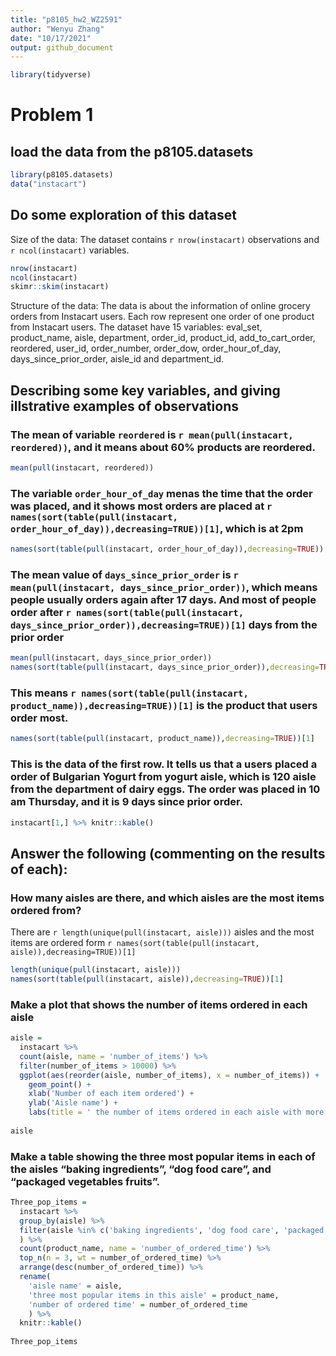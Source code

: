 ```yaml
---
title: "p8105_hw2_WZ2591"
author: "Wenyu Zhang"
date: "10/17/2021"
output: github_document
---
```


```r
library(tidyverse)
```

# Problem 1
## load the data from the p8105.datasets

```r
library(p8105.datasets)
data("instacart")
```

## Do some exploration of this dataset

Size of the data: The dataset contains `r nrow(instacart)` observations and `r ncol(instacart)` variables.
```r
nrow(instacart)
ncol(instacart)
skimr::skim(instacart)
```

Structure of the data: The data is about the information of online grocery orders from Instacart users. Each row represent one order of one product from Instacart users. The dataset have 15 variables: eval_set, product_name, aisle, department, order_id, product_id, add_to_cart_order, reordered, user_id, order_number, order_dow, order_hour_of_day, days_since_prior_order, aisle_id and department_id.

## Describing some key variables, and giving illstrative examples of observations

### The mean of variable `reordered` is `r mean(pull(instacart, reordered))`, and it means about 60% products are reordered.
```r
mean(pull(instacart, reordered))
```

### The variable `order_hour_of_day` menas the time that the order was placed, and it shows most orders are placed at `r names(sort(table(pull(instacart, order_hour_of_day)),decreasing=TRUE))[1]`, which is at 2pm
```r
names(sort(table(pull(instacart, order_hour_of_day)),decreasing=TRUE))[1]
```

### The mean value of `days_since_prior_order` is `r mean(pull(instacart, days_since_prior_order))`, which means people usually orders again after 17 days. And most of people order after `r names(sort(table(pull(instacart, days_since_prior_order)),decreasing=TRUE))[1]` days from the prior order
```r
mean(pull(instacart, days_since_prior_order))
names(sort(table(pull(instacart, days_since_prior_order)),decreasing=TRUE))[1]
```

### This means `r names(sort(table(pull(instacart, product_name)),decreasing=TRUE))[1]` is the product that users order most.
```r
names(sort(table(pull(instacart, product_name)),decreasing=TRUE))[1]
```

### This is the data of the first row. It tells us that a users placed a order of Bulgarian Yogurt from yogurt aisle, which is 120 aisle from the department of dairy eggs. The order was placed in 10 am Thursday, and it is 9 days since prior order. 
```r
instacart[1,] %>% knitr::kable()
```

## Answer the following (commenting on the results of each):
### How many aisles are there, and which aisles are the most items ordered from?

There are `r length(unique(pull(instacart, aisle)))` aisles and the most items are ordered form `r names(sort(table(pull(instacart, aisle)),decreasing=TRUE))[1]`
```r
length(unique(pull(instacart, aisle)))
names(sort(table(pull(instacart, aisle)),decreasing=TRUE))[1]
```

### Make a plot that shows the number of items ordered in each aisle
```r
aisle = 
  instacart %>% 
  count(aisle, name = 'number_of_items') %>%
  filter(number_of_items > 10000) %>% 
  ggplot(aes(reorder(aisle, number_of_items), x = number_of_items)) + 
    geom_point() +
    xlab('Number of each item ordered') +
    ylab('Aisle name') +
    labs(title = ' the number of items ordered in each aisle with more than 10000 items ordered')
  
aisle
```

### Make a table showing the three most popular items in each of the aisles “baking ingredients”, “dog food care”, and “packaged vegetables fruits”. 
```r
Three_pop_items = 
  instacart %>%
  group_by(aisle) %>% 
  filter(aisle %in% c('baking ingredients', 'dog food care', 'packaged vegetables fruits')
  ) %>%
  count(product_name, name = 'number_of_ordered_time') %>%
  top_n(n = 3, wt = number_of_ordered_time) %>% 
  arrange(desc(number_of_ordered_time)) %>%
  rename(
    'aisle name' = aisle, 
    'three most popular items in this aisle' = product_name, 
    'number of ordered time' = number_of_ordered_time
    ) %>% 
  knitr::kable()
  
Three_pop_items
```




